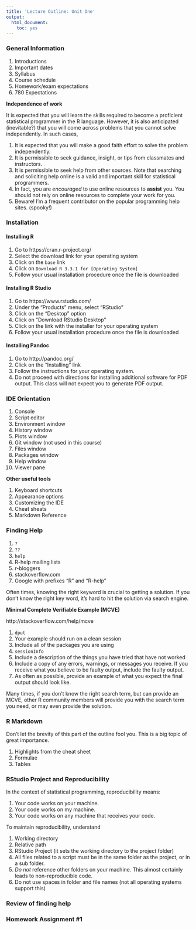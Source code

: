 ```yaml
---
title: 'Lecture Outline: Unit One'
output: 
  html_document:
    toc: yes
---
```


### General Information

1. Introductions
2. Important dates
3. Syllabus
4. Course schedule
5. Homework/exam expectations
6. 780 Expectations

**Independence of work**

It is expected that you will learn the skills required to become a proficient statistical programmer in the R language.  However, it is also anticipated (inevitable?) that you will come across problems that you cannot solve independently. In such cases, 

1. It is expected that you will make a good faith effort to solve the problem independently.
2. It is permissible to seek guidance, insight, or tips from classmates and instructors.
3. It is permissible to seek help from other sources.  Note that searching and soliciting help online is a valid and important skill for statistical programmers.  
4. In fact, you are _encouraged_ to use online resources to **assist** you.  You should not rely on online resources to complete your work for you.
5. Beware! I'm a frequent contributor on the popular programming help sites.  (spooky!)

### Installation

#### Installing R

1. Go to https://cran.r-project.org/
2. Select the download link for your operating system
3. Click on the `base` link
4. Click on `Download R 3.3.1 for [Operating System]`
5. Follow your usual installation procedure once the file is downloaded

#### Installing R Studio

1. Go to https://www.rstudio.com/
2. Under the "Products" menu, select "RStudio"
3. Click on the "Desktop" option
4. Click on "Download RStudio Desktop"
5. Click on the link with the installer for your operating system
6. Follow your usual installation procedure once the file is downloaded

#### Installing Pandoc

1. Go to http://pandoc.org/
2. Click on the "Installing" link
3. Follow the instructions for your operating system.
4. Do not proceed with directions for installing additional software for PDF output.  This class will not expect you to generate PDF output.


### IDE Orientation

1. Console
2. Script editor
3. Environment window
4. History window
5. Plots window
6. Git window (not used in this course)
7. Files window
8. Packages window
9. Help window
10. Viewer pane

**Other useful tools**

1. Keyboard shortcuts
2. Appearance options
3. Customizing the IDE
4. Cheat sheats
5. Markdown Reference


### Finding Help

1. `?`
2. `??`
3. `help`
4. R-help mailing lists
5. r-bloggers
6. stackoverflow.com
7. Google with prefixes "R" and "R-help"

Often times, knowing the right keyword is crucial to getting a solution.  If you don't know the right key word, it's hard to hit the solution via search engine.

**Minimal Complete Verifiable Example (MCVE)**

http://stackoverflow.com/help/mcve

1. `dput`
2. Your example should run on a clean session
3. Include all of the packages you are using
4. `sessionInfo`
5. Include a description of the things you have tried that have not worked
6. Include a copy of any errors, warnings, or messages you receive.  If you receive what you believe to be faulty output, include the faulty output.
7. As often as possible, provide an example of what you expect the final output should look like.

Many times, if you don't know the right search term, but can provide an MCVE, other R community members will provide you with the search term you need, or may even provide the solution.


### R Markdown

Don't let the brevity of this part of the outline fool you.  This is a big topic of great importance.

1. Highlights from the cheat sheet
2. Formulae
3. Tables

### RStudio Project and Reproducibility

In the context of statistical programming, reproducibility means:

1. Your code works on your machine.
2. Your code works on my machine.
3. Your code works on any machine that receives your code.

To maintain reproducibility, understand

1. Working directory
2. Relative path
3. RStudio Project (it sets the working directory to the project folder)
4. All files related to a script must be in the same folder as the project, or in a sub folder.
5. _Do not_ reference other folders on your machine.  This almost certainly leads to non-reproducible code.
6. Do not use spaces in folder and file names (not all operating systems support this)


### Review of finding help

### Homework Assignment #1